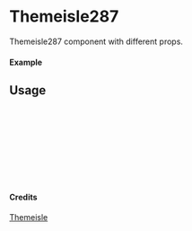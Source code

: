 
<Meta of={Themeisle287} title="Themeisle/Themeisle287" />

# Themeisle287

Themeisle287 component with different props.

#### Example

<Canvas of={Themeisle287.Primary} />

## Usage

```ts
import { Themeisle287 } from "yadl-ui";

const Example = () => {
  return (
      <Themeisle287 />
  );
};

export default Example;
```

#### Credits
[Themeisle](https://themeisle.com/illustrations/)
